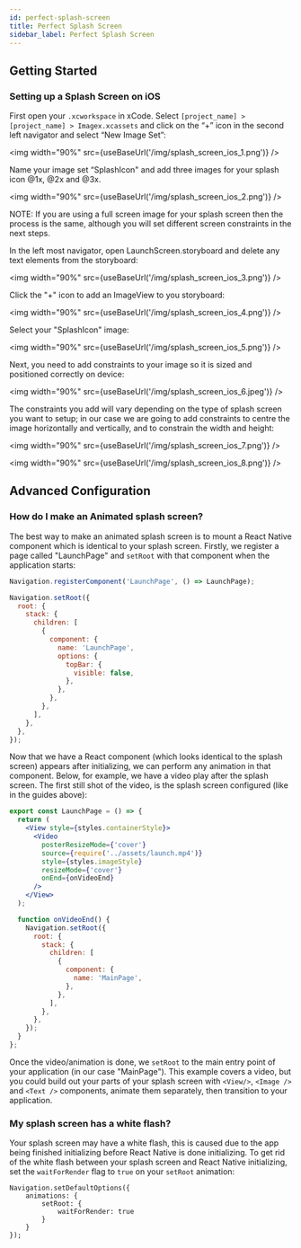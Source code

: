 ```yaml
---
id: perfect-splash-screen
title: Perfect Splash Screen
sidebar_label: Perfect Splash Screen
---
```



## Getting Started

### Setting up a Splash Screen on iOS

First open your `.xcworkspace` in xCode. Select `[project_name] > [project_name] > Imagex.xcassets` and click on the “+” icon in the second left navigator and select “New Image Set”:

<img width="90%" src={useBaseUrl('/img/splash_screen_ios_1.png')} />

Name your image set “SplashIcon" and add three images for your splash icon @1x, @2x and @3x.

<img width="90%" src={useBaseUrl('/img/splash_screen_ios_2.png')} />

NOTE: If you are using a full screen image for your splash screen then the process is the same, although you will set different screen constraints in the next steps.

In the left most navigator, open LaunchScreen.storyboard and delete any text elements from the storyboard:

<img width="90%" src={useBaseUrl('/img/splash_screen_ios_3.png')} />

Click the "+" icon to add an ImageView to you storyboard:

<img width="90%" src={useBaseUrl('/img/splash_screen_ios_4.png')} />

Select your "SplashIcon" image:

<img width="90%" src={useBaseUrl('/img/splash_screen_ios_5.png')} />

Next, you need to add constraints to your image so it is sized and positioned correctly on device:

<img width="90%" src={useBaseUrl('/img/splash_screen_ios_6.jpeg')} />

The constraints you add will vary depending on the type of splash screen you want to setup; in our case we are going to add constraints to centre the image horizontally and vertically, and to constrain the width and height:

<img width="90%" src={useBaseUrl('/img/splash_screen_ios_7.png')} />

<img width="90%" src={useBaseUrl('/img/splash_screen_ios_8.png')} />

## Advanced Configuration

### How do I make an Animated splash screen?

The best way to make an animated splash screen is to mount a React Native component which is identical to your splash screen. Firstly, we register a page called "LaunchPage" and `setRoot` with that component when the application starts:

```js
Navigation.registerComponent('LaunchPage', () => LaunchPage);

Navigation.setRoot({
  root: {
    stack: {
      children: [
        {
          component: {
            name: 'LaunchPage',
            options: {
              topBar: {
                visible: false,
              },
            },
          },
        },
      ],
    },
  },
});
```

Now that we have a React component (which looks identical to the splash screen) appears after initializing, we can
perform any animation in that component. Below, for example, we have a video play after the splash screen. The first
still shot of the video, is the splash screen configured (like in the guides above):

```jsx
export const LaunchPage = () => {
  return (
    <View style={styles.containerStyle}>
      <Video
        posterResizeMode={'cover'}
        source={require('../assets/launch.mp4')}
        style={styles.imageStyle}
        resizeMode={'cover'}
        onEnd={onVideoEnd}
      />
    </View>
  );

  function onVideoEnd() {
    Navigation.setRoot({
      root: {
        stack: {
          children: [
            {
              component: {
                name: 'MainPage',
              },
            },
          ],
        },
      },
    });
  }
};
```

Once the video/animation is done, we `setRoot` to the main entry point of your application (in our case "MainPage"). This example covers
a video, but you could build out your parts of your splash screen with `<View/>`, `<Image />` and `<Text />` components, animate them separately,
then transition to your application.

### My splash screen has a white flash?

Your splash screen may have a white flash, this is caused due to the app being finished initializing before React Native is done initializing.
To get rid of the white flash between your splash screen and React Native initializing, set the `waitForRender` flag to `true` on your `setRoot` animation:

```
Navigation.setDefaultOptions({
    animations: {
        setRoot: {
            waitForRender: true
        }
    }
});
```
